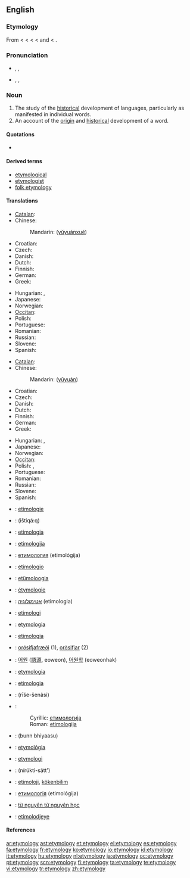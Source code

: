 {{selfref|For etymology on Wiktionary, see [[Wiktionary:Etymology]].}}
{{wikipedia}}
==English==

===Etymology===
From {{ME.}} {{term|etimologie|lang=enm}} < {{OF.}} {{term|ethimologie|lang=fro}} < {{L.}} {{term|etymologia|lang=la}} < {{AGr.}} {{term|sc=polytonic|ἐτυμολογία|tr=etumologia|lang=grc}} < {{term|sc=polytonic|ἔτυμον|tr=etumon||true sense}} and {{term|sc=polytonic|-λογία|tr=-logia||study of}} < {{term|sc=polytonic|λόγος|tr=logos}}.

===Pronunciation===
* {{a|RP}} {{enPR|ĕt"ə-mŏl'ə-jē}}, {{IPA|/ˌɛt.ɪˈmɒl.ə.dʒi/}}, {{SAMPA|/%Et.I"mQl.@.dZi/}}
* {{a|GenAm}} {{enPR|ĕt"ə-mŏl'ə-jē}}, {{IPA|/ˌɛtəˈmɑlədʒi/}}, {{SAMPA|/%Et@"mAl@dZi/}}

===Noun===
{{en-noun|etymologies}}

# The study of the [[historical]] development of languages, particularly as manifested in individual words.
# An account of the [[origin]] and [[historical]] development of a word.

====Quotations====
* {{seeCites}}

====Derived terms====
* [[etymological]]
* [[etymologist]]
* [[folk etymology]]

====Translations====
{{trans-top|study of the historical development of languages, particularly of individual words}}
* [[Catalan]]: {{t+|ca|etimologia|f}}
* Chinese:
*: Mandarin: {{zh-ts|[[語源]][[學]]|[[语源]][[学]]}} ([[yǔ]][[yuán]][[xué]])
* Croatian: {{t+|hr|etimologija|f}}
* Czech: {{t+|cs|etymologie|f}}
* Danish: {{t-|da|etymologi|c}}
* Dutch: {{t+|nl|etymologie|f}}
* Finnish: {{t+|fi|etymologia}}
* German: {{t+|de|Etymologie|f}}
* Greek: {{t+|el|ετυμολογία|f|tr=etymología|sc=Grek}}
{{trans-mid}}
* Hungarian: {{t+|hu|etimológia}}, {{t|hu|szófejtés}}
* Japanese: {{t|ja|語源学|tr=[[ごげんがく]], gogengaku|sc=Jpan}}
* Norwegian: {{t+|no|etymologi|m}}
* [[Occitan]]: {{t+|oc|etimologia|f|xs=Occitan}}
* Polish: {{t+|pl|etymologia|f}}
* Portuguese: {{t+|pt|etimologia|f}}
* Romanian: {{t+|ro|etimologie|f}}
* Russian: {{t+|ru|этимология|f|tr=etimológija|sc=Cyrl}}
* Slovene: {{t+|sl|etimologija|f}}
* Spanish: {{t+|es|etimología|f}}
{{trans-bottom}}

{{trans-top|account of the origin and historical development of a word}}
* [[Catalan]]: {{t+|ca|etimologia|f}}
* Chinese:
*: Mandarin: {{zh-ts|語源|语源}} ([[yǔ]][[yuán]])
* Croatian: {{t+|hr|etimologija|f}}
* Czech: {{t+|cs|etymologie|f}}
* Danish: {{t-|da|etymologi|c}}
* Dutch: {{t+|nl|etymologie|f}}
* Finnish: {{t+|fi|etymologia}}
* German: {{t+|de|Etymologie|f}}
* Greek: {{t+|el|ετυμολογία|f|tr=etymología|sc=Grek}}
{{trans-mid}}
* Hungarian: {{t+|hu|etimológia}}, {{t|hu|szófejtés}}
* Japanese: {{t+|ja|語源|tr=[[ごげん]], gogen|sc=Jpan}}
* Norwegian: {{t+|no|etymologi|m}}
* [[Occitan]]: {{t+|oc|etimologia|f|xs=Occitan}}
* Polish: {{t+|pl|etymologia|f}}, {{t+|pl|źródłosłów|m}}
* Portuguese: {{t+|pt|etimologia|f}}
* Romanian: {{t+|ro|etimologie|f}}
* Russian: {{t+|ru|этимология|f|tr=etimológija|sc=Cyrl}}
* Slovene: {{t+|sl|etimologija|f}}
* Spanish: {{t+|es|etimología|f}}
{{trans-bottom}}

{{checktrans-top}}
* {{ttbc|Afrikaans}}: [[etimologie]]
* {{ttbc|Arabic}}: {{Arab|[[اشتقاق|اِشْتِقَاق]]}} (ištiqá:q) {{m}}
* {{ttbc|Basque}}: [[etimologia]]
* {{ttbc|Bosnian}}: [[etimologija#Bosnian|etimologija]] {{f}}
* {{ttbc|Bulgarian}}: [[етимология]] (etimológija) {{f}}
* {{ttbc|Esperanto}}: [[etimologio]]
* {{ttbc|Estonian}}: [[etümoloogia]]
* {{ttbc|French}}: [[étymologie]] {{f}}
* {{ttbc|Hebrew}}: [[אטימולוגיה]] (etimologia) {{f}}
* {{ttbc|Indonesian}}: [[etimologi]]
* {{ttbc|Interlingua}}: [[etymologia]]
* {{ttbc|Italian}}: [[etimologia]] {{f}}
* {{ttbc|Icelandic}}: [[orðsifjafræði]] {{f}} (1), [[orðsifjar]] {{f|p}} (2)
* {{ttbc|Korean}}: [[어원]] ([[語源]], eoweon), [[어원학]] (eoweonhak)
{{trans-mid}}
* {{ttbc|Latin}}: [[etymologia]] {{f}}
* {{ttbc|Novial}}: [[etimologia]]
* {{ttbc|Persian}}: {{fa-Arab|[[ریشه‌شناسی]]}} (rīše-šenâsi)
* {{ttbc|Serbian}}:
*: Cyrillic: [[етимологија#Serbian|етимологија]] {{f}}
*: Roman: [[etimologija#Serbian|etimologija]] {{f}}
* {{ttbc|Sindhi}}: {{SDchar|[[بُڻڀياسُ]]}} (bunn bhiyaasu) {{m}}
* {{ttbc|Slovak}}: [[etymológia]] {{f}}
* {{ttbc|Swedish}}: [[etymologi]] {{c}}
* {{ttbc|Thai}}: {{Thai|[[นิรุกติศาสตร์]]}} (nírúktì-sātt')
* {{ttbc|Turkish}}: [[etimoloji]], [[kökenbilim]]
* {{ttbc|Ukrainian}}: [[етимологія]] (etimológija) {{f}}
* {{ttbc|Vietnamese}}: [[từ nguyên từ nguyên học]]
* {{ttbc|Walloon}}: [[etimolodjeye]]
{{trans-bottom}}

====References====
{{R:American Heritage 2000|etymology}}
{{R:Dictionary.com|etymology}}
{{R:WordNet 2003|etymology}}

[[ar:etymology]]
[[ast:etymology]]
[[et:etymology]]
[[el:etymology]]
[[es:etymology]]
[[fa:etymology]]
[[fr:etymology]]
[[ko:etymology]]
[[io:etymology]]
[[id:etymology]]
[[it:etymology]]
[[hu:etymology]]
[[nl:etymology]]
[[ja:etymology]]
[[oc:etymology]]
[[pt:etymology]]
[[scn:etymology]]
[[fi:etymology]]
[[ta:etymology]]
[[te:etymology]]
[[vi:etymology]]
[[tr:etymology]]
[[zh:etymology]]